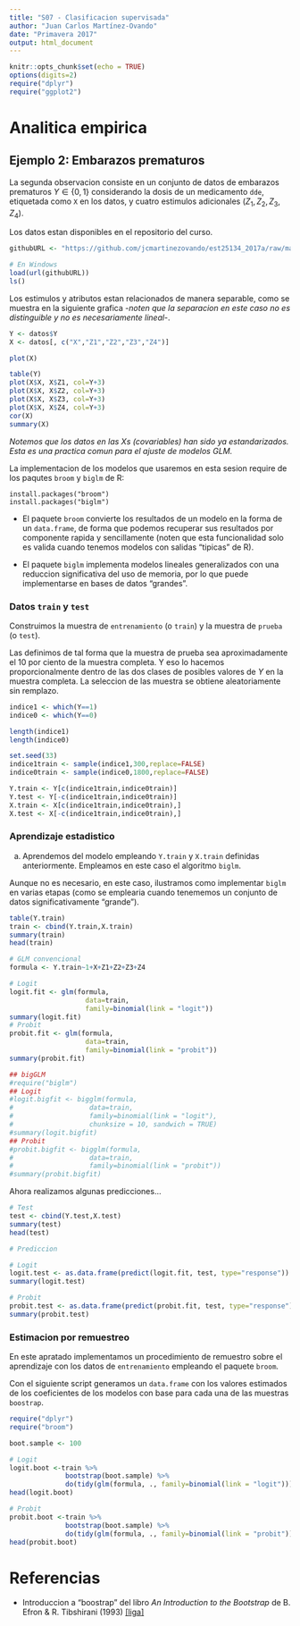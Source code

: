 ```yaml
---
title: "S07 - Clasificacion supervisada"
author: "Juan Carlos Martínez-Ovando"
date: "Primavera 2017"
output: html_document
---
```


```r
knitr::opts_chunk$set(echo = TRUE)
options(digits=2)
require("dplyr")
require("ggplot2")
```

# Analitica empirica

## Ejemplo 2: Embarazos prematuros

La segunda observacion consiste en un conjunto de datos de embarazos prematuros $Y\in\{0,1\}$ considerando la dosis de un medicamento `dde`, etiquetada como `X` en los datos, y cuatro estimulos adicionales $(Z_1,Z_2, Z_3,Z_4)$.

Los datos estan disponibles en el repositorio del curso.

```r
githubURL <- "https://github.com/jcmartinezovando/est25134_2017a/raw/master/datos/pregnancy.RData"

# En Windows
load(url(githubURL))
ls()
```

Los estimulos y atributos estan relacionados de manera separable, como se muestra en la siguiente grafica *-noten que la separacion en este caso no es distinguible y no es  necesariamente lineal-*.

```r
Y <- datos$Y
X <- datos[, c("X","Z1","Z2","Z3","Z4")]

plot(X)

table(Y)
plot(X$X, X$Z1, col=Y+3)
plot(X$X, X$Z2, col=Y+3)
plot(X$X, X$Z3, col=Y+3)
plot(X$X, X$Z4, col=Y+3)
cor(X)
summary(X)
```

_Notemos que los datos en las $X$s (covariables) han sido ya estandarizados. Esta es una practica comun para el ajuste de modelos $GLM$._

La implementacion de los modelos que usaremos en esta sesion require de los paqutes `broom` y `biglm` de R:
```
install.packages("broom")
install.packages("biglm")
```

* El paquete `broom` convierte los resultados de un modelo en la forma de un `data.frame`, de forma que podemos recuperar sus resultados por componente rapida y sencillamente (noten que esta funcionalidad solo es valida cuando tenemos modelos con salidas "tipicas" de R).

* El paquete `biglm` implementa modelos lineales generalizados con una reduccion significativa del uso de memoria, por lo que puede implementarse en bases de datos "grandes".

### Datos `train` y `test`

Construimos la muestra de `entrenamiento` (o `train`) y la muestra de `prueba` (o `test`).

Las definimos de tal forma que la muestra de prueba sea aproximadamente el 10 por ciento de la muestra completa. Y eso lo hacemos proporcionalmente dentro de las dos clases de posibles valores de $Y$ en la muestra completa. La seleccion de las muestra se obtiene aleatoriamente sin remplazo.

```r
indice1 <- which(Y==1)
indice0 <- which(Y==0)

length(indice1)
length(indice0)

set.seed(33)
indice1train <- sample(indice1,300,replace=FALSE) 
indice0train <- sample(indice0,1800,replace=FALSE) 

Y.train <- Y[c(indice1train,indice0train)]
Y.test <- Y[-c(indice1train,indice0train)]
X.train <- X[c(indice1train,indice0train),]
X.test <- X[-c(indice1train,indice0train),]
```

### Aprendizaje estadistico

a) Aprendemos del modelo empleando `Y.train` y `X.train` definidas anteriormente. Empleamos en este caso el algoritmo `biglm`.

Aunque no es necesario, en este caso, ilustramos como implementar `biglm` en varias etapas (como se emplearia cuando tenememos un conjunto de datos significativamente "grande").

```r
table(Y.train)
train <- cbind(Y.train,X.train)
summary(train)
head(train)

# GLM convencional
formula <- Y.train~1+X+Z1+Z2+Z3+Z4

# Logit 
logit.fit <- glm(formula,
                   data=train,
                   family=binomial(link = "logit"))
summary(logit.fit)
# Probit
probit.fit <- glm(formula,
                   data=train,
                   family=binomial(link = "probit"))
summary(probit.fit)

## bigGLM
#require("biglm")
## Logit 
#logit.bigfit <- bigglm(formula,
#                   data=train,
#                   family=binomial(link = "logit"),
#                   chunksize = 10, sandwich = TRUE)
#summary(logit.bigfit)
## Probit
#probit.bigfit <- bigglm(formula,
#                   data=train,
#                   family=binomial(link = "probit"))
#summary(probit.bigfit)
```

Ahora realizamos algunas predicciones...

```r

# Test
test <- cbind(Y.test,X.test)
summary(test)
head(test)

# Prediccion

# Logit
logit.test <- as.data.frame(predict(logit.fit, test, type="response"))
summary(logit.test)

# Probit
probit.test <- as.data.frame(predict(probit.fit, test, type="response"))
summary(probit.test)

```

### Estimacion por remuestreo 

En este apratado implementamos un procedimiento de remuestro sobre el aprendizaje con los datos de `entrenamiento` empleando el paquete `broom`. 

Con el siguiente script generamos un `data.frame` con los valores estimados de los coeficientes de los modelos con base para cada una de las muestras `boostrap`.

```r
require("dplyr")
require("broom")

boot.sample <- 100

# Logit
logit.boot <-train %>% 
              bootstrap(boot.sample) %>% 
              do(tidy(glm(formula, ., family=binomial(link = "logit"))))
head(logit.boot)

# Probit
probit.boot <-train %>% 
              bootstrap(boot.sample) %>% 
              do(tidy(glm(formula, ., family=binomial(link = "probit"))))
head(probit.boot)
```


# Referencias

* Introduccion a "boostrap" del libro  _An Introduction to the Bootstrap_ de B. Efron & R. Tibshirani (1993) <a href="https://www.hms.harvard.edu/bss/neuro/bornlab/nb204/statistics/bootstrap.pdf">[liga]</a>